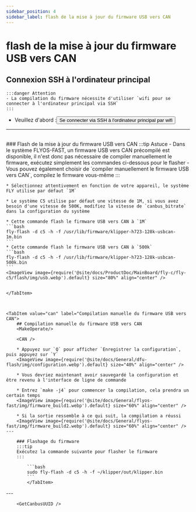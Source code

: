 ```yaml
---
sidebar_position: 4
sidebar_label: flash de la mise à jour du firmware USB vers CAN
---
```




# flash de la mise à jour du firmware USB vers CAN

## Connexion SSH à l'ordinateur principal

    :::danger Attention
    - La compilation du firmware nécessite d'utiliser `wifi pour se connecter à l'ordinateur principal via SSH`
    :::

 * Veuillez d'abord :<Button variant="contained" disableElevation component="a" rel="noopener" href="/docs/ProductDoc/MainBoard/fly-c/fly-c5/ssh#se-connecter-via-ssh-a-lordinateur-principal-par-wifi">Se connecter via SSH à l'ordinateur principal par wifi</Button>  
 ---
 <br/>

<Tabs>
    <TabItem value="usb" label="Flash de la mise à jour du firmware USB vers CAN" default>
    ### Flash de la mise à jour du firmware USB vers CAN
    :::tip Astuce
    - Dans le système FLYOS-FAST, un firmware USB vers CAN précompilé est disponible, il n'est donc pas nécessaire de compiler manuellement le firmware, exécutez simplement les commandes ci-dessous pour le flasher
    - Vous pouvez également choisir de `compiler manuellement le firmware USB vers CAN`, compilez le firmware vous-même
    :::

    * Sélectionnez attentivement en fonction de votre appareil, le système FLY utilise par défaut `1M`

    * Le système C5 utilise par défaut une vitesse de 1M, si vous avez besoin d'une vitesse de 500K, modifiez la vitesse de `canbus_bitrate` dans la configuration du système

    * Cette commande flash le firmware USB vers CAN à `1M`
    ```bash
    fly-flash -d c5 -h -f /usr/lib/firmware/klipper-h723-128k-usbcan-1m.bin
    ```
    * Cette commande flash le firmware USB vers CAN à `500k`
    ```bash
    fly-flash -d c5 -h -f /usr/lib/firmware/klipper-h723-128k-usbcan-500k.bin
    ```
    <ImageView image={require('@site/docs/ProductDoc/MainBoard/fly-c/fly-c5/flash/img/usb.webp').default} size="80%" align="center" />


    </TabItem>



    <TabItem value="can" label="Compilation manuelle du firmware USB vers CAN">
        ## Compilation manuelle du firmware USB vers CAN
        <MakeOperate/>
    
        <CAN />
    
        * Appuyez sur `Q` pour afficher `Enregistrer la configuration`, puis appuyez sur `Y`
        <ImageView image={require('@site/docs/General/dfu-flash/img/configuration.webp').default} size="40%" align="center" />
    
        * Vous devriez maintenant avoir sauvegardé la configuration et être revenu à l'interface de ligne de commande
    
        * Entrez `make -j4` pour commencer la compilation, cela prendra un certain temps
        <ImageView image={require('@site/docs/General/flyos-fast/img/firmware_build1.webp').default} size="60%" align="center" />
    
        * Si la sortie ressemble à ce qui suit, la compilation a réussi
        <ImageView image={require('@site/docs/General/flyos-fast/img/firmware_build2.webp').default} size="60%" align="center" />
    ---

        ### Flashage du firmware
        :::tip
        Exécutez la commande suivante pour flasher le firmware
        :::
        
            ```bash
            sudo fly-flash -d c5 -h -f ~/klipper/out/klipper.bin
            ```
            </TabItem>
</Tabs>
---

<br/>

        <GetCanbusUUID />
